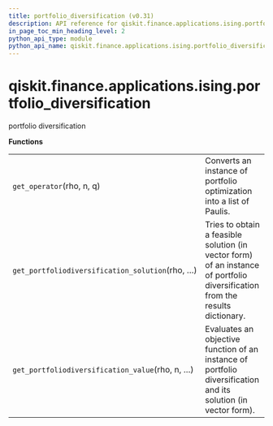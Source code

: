 ```yaml
---
title: portfolio_diversification (v0.31)
description: API reference for qiskit.finance.applications.ising.portfolio_diversification in qiskit v0.31
in_page_toc_min_heading_level: 2
python_api_type: module
python_api_name: qiskit.finance.applications.ising.portfolio_diversification
---
```


<span id="module-qiskit.finance.applications.ising.portfolio_diversification" />

<span id="qiskit-finance-applications-ising-portfolio-diversification" />

# qiskit.finance.applications.ising.portfolio\_diversification

portfolio diversification

**Functions**

|                                                 |                                                                                                                               |
| ----------------------------------------------- | ----------------------------------------------------------------------------------------------------------------------------- |
| `get_operator`(rho, n, q)                       | Converts an instance of portfolio optimization into a list of Paulis.                                                         |
| `get_portfoliodiversification_solution`(rho, …) | Tries to obtain a feasible solution (in vector form) of an instance of portfolio diversification from the results dictionary. |
| `get_portfoliodiversification_value`(rho, n, …) | Evaluates an objective function of an instance of portfolio diversification and its solution (in vector form).                |

